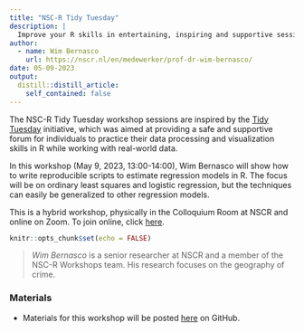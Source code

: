 ```yaml
---
title: "NSC-R Tidy Tuesday"
description: |
  Improve your R skills in entertaining, inspiring and supportive sessions moderated by your own colleagues.
author:
  - name: Wim Bernasco
    url: https://nscr.nl/en/medewerker/prof-dr-wim-bernasco/
date: 05-09-2023
output:
  distill::distill_article:
    self_contained: false
---
```

The NSC-R Tidy Tuesday workshop sessions are inspired by the [Tidy Tuesday](https://www.tidytuesday.com/) initiative, which was aimed at providing a safe and supportive forum for individuals to practice their data processing and visualization skills in R while working with real-world data. 

In this workshop (May 9, 2023, 13:00-14:00), Wim Bernasco will show how to write reproducible scripts to estimate regression models in R. The focus will be on ordinary least squares and logistic regression, but the techniques can easily be generalized to other regression models. 

This is a hybrid workshop, physically in the Colloquium Room at NSCR and online on Zoom. To join online, click [here](https://us02web.zoom.us/j/89030539457?pwd=c0tOeG4rYldiWENQY3BVanJXM1UvUT09).


```r
knitr::opts_chunk$set(echo = FALSE)
```

> *Wim Bernasco* is a senior researcher at NSCR and a member of the NSC-R Workshops team. His research focuses on the geography of crime.

### Materials

- Materials for this workshop will be posted [here](https://github.com/bernasco/NSC-R_tidy_tuesday_20230509) on GitHub.